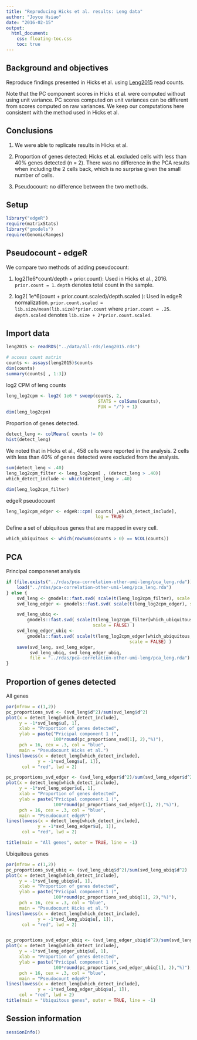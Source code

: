 ```yaml
---
title: "Reproducing Hicks et al. results: Leng data"
author: "Joyce Hsiao"
date: "2016-02-15"
output: 
  html_document:
    css: floating-toc.css
    toc: true
---
```



## Background and objectives

Reproduce findings presented in Hicks et al. using [Leng2015][Leng2015] read counts. 

Note that the PC component scores in Hicks et al. were computed without using unit variance. PC scores computed on unit variances can be different from scores computed on raw variances. We keep our computations here consistent with the method used in Hicks et al.

[Leng2015]: https://dx.doi.org/10.1038/nmeth.3549


## Conclusions

1. We were able to replicate results in Hicks et al. 

2. Proportion of genes detected: Hicks et al. excluded cells with less than 40% genes detected (n = 2). There was no difference in the PCA results when including the 2 cells back, which is no surprise given the small number of cells. 

3. Pseudocount: no difference between the two methods.


## Setup

```r
library("edgeR")
require(matrixStats)
library("gmodels")
require(GenomicRanges)
```


## Pseudocount - edgeR 

We compare two methods of adding pseudocount:

1. log2(1e6*count/depth + prior.count): Used in Hicks et al., 2016. `prior.count = 1`. `depth` denotes total count in the sample.

2. log2( 1e*6(count + prior.count.scaled)/depth.scaled ): Used in edgeR normalization. `prior.count.scaled = lib.size/mean(lib.size)*prior.count` where `prior.count = .25`. `depth.scaled` denotes `lib.size + 2*prior.count.scaled`.


## Import data

```r
leng2015 <- readRDS("../data/all-rds/leng2015.rds")

# access count matrix
counts <- assays(leng2015)$counts
dim(counts)
summary(counts[ , 1:3])
```

log2 CPM of leng counts

```r
leng_log2cpm <- log2( 1e6 * sweep(counts, 2, 
                                   STATS = colSums(counts),
                                   FUN = "/") + 1)
dim(leng_log2cpm)
```


Proportion of genes detected. 

```r
detect_leng <- colMeans( counts != 0)
hist(detect_leng)
```


We noted that in Hicks et al., 458 cells were reported in the analysis. 2 cells with less than 40% of genes detected were excluded from the analysis.

```r
sum(detect_leng < .40)
leng_log2cpm_filter <- leng_log2cpm[ , (detect_leng > .40)]
which_detect_include <- which(detect_leng > .40)

dim(leng_log2cpm_filter)
```

edgeR pseudocount

```r
leng_log2cpm_edger <- edgeR::cpm( counts[ ,which_detect_include],
                                  log = TRUE)
```


Define a set of ubiquitous genes that are mapped in every cell.

```r
which_ubiquitous <- which(rowSums(counts > 0) == NCOL(counts))
```




## PCA

Principal componenet analysis

```r
if (file.exists("../rdas/pca-correlation-other-umi-leng/pca_leng.rda")) {
    load("../rdas/pca-correlation-other-umi-leng/pca_leng.rda")
} else {
    svd_leng <- gmodels::fast.svd( scale(t(leng_log2cpm_filter), scale = FALSE) )
    svd_leng_edger <- gmodels::fast.svd( scale(t(leng_log2cpm_edger), scale = FALSE) )

    svd_leng_ubiq <- 
        gmodels::fast.svd( scale(t(leng_log2cpm_filter[which_ubiquitous, ]), 
                                 scale = FALSE) )
    svd_leng_edger_ubiq <- 
        gmodels::fast.svd( scale(t(leng_log2cpm_edger[which_ubiquitous, ]), 
                                               scale = FALSE) )
    save(svd_leng, svd_leng_edger,
         svd_leng_ubiq, svd_leng_edger_ubiq,
         file = "../rdas/pca-correlation-other-umi-leng/pca_leng.rda")
}

```


## Proportion of genes detected

All genes

```r
par(mfrow = c(1,2))
pc_proportions_svd <- (svd_leng$d^2)/sum(svd_leng$d^2)
plot(x = detect_leng[which_detect_include],
     y = -1*svd_leng$u[, 1],
     xlab = "Proportion of genes detected",
     ylab = paste("Pricipal component 1 (", 
                  100*round(pc_proportions_svd[1], 2),"%)"),
     pch = 16, cex = .3, col = "blue",
     main = "Pseudocount Hicks et al.")
lines(lowess(x = detect_leng[which_detect_include],
            y = -1*svd_leng$u[, 1]),
      col = "red", lwd = 2)

pc_proportions_svd_edger <- (svd_leng_edger$d^2)/sum(svd_leng_edger$d^2)
plot(x = detect_leng[which_detect_include],
     y = -1*svd_leng_edger$u[, 1],
     xlab = "Proportion of genes detected",
     ylab = paste("Pricipal component 1 (", 
                  100*round(pc_proportions_svd_edger[1], 2),"%)"),
     pch = 16, cex = .3, col = "blue",
     main = "Pseudocount edgeR")
lines(lowess(x = detect_leng[which_detect_include],
            y = -1*svd_leng_edger$u[, 1]),
      col = "red", lwd = 2)

title(main = "All genes", outer = TRUE, line = -1)
```


Ubiquitous genes

```r
par(mfrow = c(1,2))
pc_proportions_svd_ubiq <- (svd_leng_ubiq$d^2)/sum(svd_leng_ubiq$d^2)
plot(x = detect_leng[which_detect_include],
     y = -1*svd_leng_ubiq$u[, 1],
     xlab = "Proportion of genes detected",
     ylab = paste("Pricipal component 1 (", 
                  100*round(pc_proportions_svd_ubiq[1], 2),"%)"),
     pch = 16, cex = .3, col = "blue",
     main = "Pseudocount Hicks et al.")
lines(lowess(x = detect_leng[which_detect_include],
            y = -1*svd_leng_ubiq$u[, 1]),
      col = "red", lwd = 2)


pc_proportions_svd_edger_ubiq <- (svd_leng_edger_ubiq$d^2)/sum(svd_leng_edger_ubiq$d^2)
plot(x = detect_leng[which_detect_include],
     y = -1*svd_leng_edger_ubiq$u[, 1],
     xlab = "Proportion of genes detected",
     ylab = paste("Pricipal component 1 (", 
                  100*round(pc_proportions_svd_edger_ubiq[1], 2),"%)"),
     pch = 16, cex = .3, col = "blue",
     main = "Pseudocount edgeR")
lines(lowess(x = detect_leng[which_detect_include],
            y = -1*svd_leng_edger_ubiq$u[, 1]),
     col = "red", lwd = 2)
title(main = "Ubiquitous genes", outer = TRUE, line = -1)
```



## Session information

```r
sessionInfo()
```
